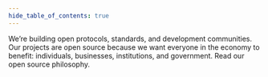 ```yaml
---
hide_table_of_contents: true
---
```



We’re building open protocols, standards, and development communities. Our projects are open source because we want everyone in the economy to benefit: individuals, businesses, institutions, and government. Read our open source philosophy.
